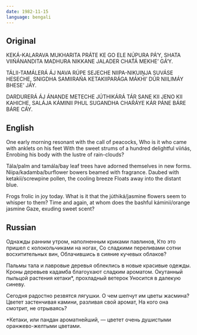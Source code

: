 ```yaml
---
date: 1982-11-15
language: bengali
---
```


## Original

KEKÁ-KALARAVA MUKHARITA PRÁTE
KE GO ELE NÚPURA PÁ’Y,
SHATA VIIŃÁNANDITA MADHURA NIKKANE
JALADER CHAT́Á MEKHE’ GÁ’Y.

TÁLII-TAMÁLERÁ ÁJ NAVA RÚPE SEJECHE
NIIPA-NIKUIṊJA SUVÁSE HESECHE,
SNIGDHA SAMIIRAŃA KETAKIIPARÁGA MÁKHI’
DÚR NIILIMÁY BHESE’ JÁY.

DARDURERÁ ÁJ ÁNANDE METECHE
JÚTHIKÁRÁ TÁR SANE KII JENO KII KAHICHE,
SALÁJA KÁMINII PHUL SUGANDHA CHAŔÁYE
KÁR PÁNE BÁRE BÁRE CÁY.

## English

One early morning resonant with the call of peacocks,
Who is it who came with anklets on his feet
With the sweet strums of a hundred delightful viińás,
Enrobing his body with the lustre of rain-clouds?

Tála/palm and tamála/bay leaf trees
have adorned themselves in new forms.
Niipa/kadamba/burflower
bowers beamed with fragrance.
Daubed with ketakii/screwpine pollen,
the cooling breeze
Floats away into the distant blue.

Frogs frolic in joy today.
What is it that the júthiká/jasmine flowers
seem to whisper to them?
Time and again, at whom does the bashful
káminii/orange jasmine
Gaze, exuding sweet scent?

## Russian

Однажды ранним утром, наполненным криками павлинов,
Кто это пришел с колокольчиками на ногах,
Со сладкими переливами сотни восхитительных вин,
Облачившись в сияние кучевых облаков?

Пальмы тала и лавровые деревья облеклись
в новые красивые одежды.
Кроны деревьев кадамба благоухают сладким ароматом.
Окутанный пыльцой растения кетаки*, прохладный ветерок
Уносится в далекую синеву.

Сегодня радостно резвятся лягушки.
О чем шепчут им цветы жасмина?
Цветет застенчивая камини, разливая свой аромат,
На кого она смотрит, не отрываясь?

*Кетаки, или пандан ароматнейший,
— цветет очень душистыми оранжево-желтыми цветами.

